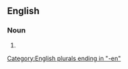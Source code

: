 {{also|binmen}}

==English==

===Noun===
{{head|en|noun form|head=[[bin]] [[man|men]]}}

# {{plural of|bin man|lang=en}}

[[Category:English plurals ending in "-en"]]